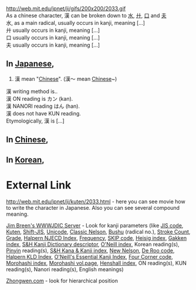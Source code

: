 http://web.mit.edu/jpnet/ji/gifs/200x200/2033.gif<br>
As a chinese character, 漢 can be broken down to [[水]], [[廾]], [[口]] and [[夫]]<br>
水, as a main radical, usually occurs in kanji, meaning [...]<br>
廾 usually occurs in kanji, meaning [...]<br>
口 usually occurs in kanji, meaning [...]<br>
夫 usually occurs in kanji, meaning [...]<br>


==In [[Japanese|Japanese]],==
# 漢 mean "[[Chinese]]". (漢～ mean [[Chinese]]~)<br>
漢 writing method is..<br>

漢 ON reading is カン (kan).<br>
漢 NANORI reading はん (han).<br>
漢 does not have KUN reading.<br>

Etymologically, 漢 is [...]<br>

==In [[Chinese|Chinese]],==

==In [[Korean|Korean]],==


=External Link=

[http://web.mit.edu/jpnet/ji/kuten/2033.html http://web.mit.edu/jpnet/ji/kuten/2033.html] - here you can see movie how to write the character in Japanese. Also you can see several compound meaning.

[http://www.csse.monash.edu.au/cgi-bin/cgiwrap/jwb/wwwjdic?1B Jim Breen's WWWJDIC Server] - Look for kanji parameters (like [[JIS code]], [[Kuten]], [[Shift-JIS]], [[Unicode]], [[Classic Nelson]], [[Bushu]] (radical no.), [[Stroke Count]], [[Kanji grade|Grade]], [[Halpern NJECD Index]], [[Kanji frequency|Frequency]], [[SKIP code]], [[Heisig index]], [[Gakken index]], [[S&H Kanji Dictionary descriptor]], [[O'Neill index]], Korean reading(s), [[Pinyin]] reading(s), [[S&H Kana & Kanji index]], [[New Nelson]], [[De Roo code]], [[Halpern KLD Index]], [[O'Neill's Essential Kanji Index]], [[Four Corner code]], [[Morohashi index]], [[Morohashi index|Morohashi vol.page]], [[Henshall index]], ON reading(s), KUN reading(s), Nanori reading(s), English meanings)

[http://www.zhongwen.com Zhongwen.com] - look for hierarchical position